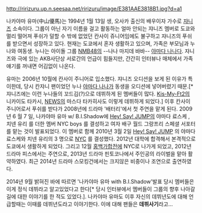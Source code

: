 http://ririzuru.up.n.seesaa.net/ririzuru/image/E381AAE3818B1.jpg?d=a1


나카야마 유마(中山優馬)는 1994년 1월 13일 생, 오사카 출신의 배우이자 가수로 [[쟈니즈]] 소속이다. 그룹이 아닌 자기 이름을 걸고 활동하는 얼마 안되는 쟈니즈 멤버로 도쿄와 멀리 떨어져 푸쉬가 덜할 수 밖에 없었던 칸사이 쥬니어임에도 불구하고 쟈니즈의 푸쉬를 받으면서 성장하고 있다. 현재는 도쿄에서 혼자 생활하고 있으며, 가족은 부모님과 누나와 여동생. 누나는 아이돌 그룹 [[NMB48]]의 --나나 마지데 바바-- [[야마다 나나]]다. 쟈니즈와 극에 있는 AKB사단상 서로간의 언급이 힘들지만, 간간히 인터뷰나 매체에서 가족 얘기를 꺼내면 어김없이 나온다. 


유마는 2006년 10월에 칸사이 주니어로 입소했다. 쟈니즈 오디션을 보게 된 이유가 특이한데, 당시 칸쟈니 팬이었던 누나 [[야마다 나나]]가 동생을 오디션에 넣어버렸기 때문.[* 쟈니즈에는 이런 누나들의 꼬드김(?)으로 데뷔하게 된 멤버들이 많다. [[Kis-My-Ft2]]의 니카이도 타카시, [[NEWS]]의 마스다 타카히사도 이렇게 데뷔하게 되었다.] 이후 칸사이 주니어로서 푸쉬를 받다가 2008년에 드라마 '배터리'에서 첫 주연을 맡게 된다. 2009년 6 월 7 일, 나카야마 유마 w/ B.I.Shadow에 [[Hey! Say! JUMP]]의 야마다 료스케 , 치넨 유리 를 더한 멤버 NYC boys 를 결성하고 여자 배구 월드 그랑프리 스페셜 서포터를 맡는 것이 발표되었다. 이 멤버로 함께 2010년 3월 2일 [[Hey! Say! JUMP]] 의 야마다 료스케와 치넨 유리의 3 명으로 [[NYC]] 를 결성했다. 2012년 대학에 합격해서 본격적으로 도쿄에서 생활하게 되었다. 그리고 12월 [[홍백가합전]]에 NYC로 나가게 되었고, 2012년 드라마 피스에서는 주연으로, 2013년 드라마 핀토코나에서 주인공의 라이벌을 맡아 활약하였다. 최근 2014년 드라마 스모킹건에서는 크지않은 비중이나 조연으로 출연하였다.

2014년 9월 밝혀진 바에 따르면 '나카야마 유마 with B.I.Shadow'발표 당시 멤버들은 이게 정식 데뷔라고 알고있었다고 한다[* 당시 인터뷰에서 멤버들이 그룹의 향후 나아갈 길에 대한 이야기를 한 적도 있었다.]. 나카야마 유마도 이후 자신의 데뷔년도에 대해 언급할때는 이때를 데뷔년도라고 이야기한다. 이에 대해 팬들은 '''데뷔사기'''라고...
